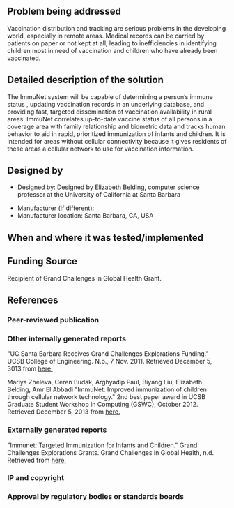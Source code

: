 {{Medical Device
|Health Topic=Child mortality, 
|Classification=Preventative
|Scope=Prototype
|Location=Africa
}}
<!-- Please make sure to use the format provided below for consistency between all devices. -->
==Problem being addressed==
Vaccination distribution and tracking are serious problems in the developing world, especially in remote areas. Medical records can be carried by patients on paper or not kept at all, leading to inefficiencies in identifying children most in need of vaccination and children who have already been vaccinated.

==Detailed description of the solution==
The ImmuNet system will be capable of determining a person’s immune status , updating vaccination records in an underlying database, and providing fast, targeted dissemination of vaccination availability in rural areas. ImmuNet correlates up-to-date vaccine status of all persons in a coverage area with family relationship and biometric data and tracks human behavior to aid in rapid, prioritized immunization of infants and children. It is intended for areas without cellular connectivity because it gives residents of these areas a cellular network to use for vaccination information. 

==Designed by==
*Designed by: Designed by Elizabeth Belding, computer science professor at the University of California at Santa Barbara
 
*Manufacturer (if different):
*Manufacturer location: Santa Barbara, CA, USA

==When and where it was tested/implemented ==
 
==Funding Source==
Recipient of Grand Challenges in Global Health Grant.

==References==
===Peer-reviewed publication===

===Other internally generated reports===
"UC Santa Barbara Receives Grand Challenges Explorations Funding." UCSB College of Engineering. N.p., 7 Nov. 2011. Retrieved December 5, 3013 from [http://engineering.ucsb.edu/news/538 here.]

Mariya Zheleva, Ceren Budak, Arghyadip Paul, Biyang Liu, Elizabeth Belding, Amr El Abbadi "ImmuNet: Improved immunization of children through cellular network technology."
2nd best paper award in UCSB Graduate Student Workshop in Computing (GSWC), October 2012. Retrieved December 5, 2013 from [http://www.cs.ucsb.edu/~mariya/docs/immunet.pdf here.]

===Externally generated reports===
"Immunet: Targeted Immunization for Infants and Children." Grand Challenges Explorations Grants. Grand Challenges in Global Health, n.d. Retrieved from [http://www.grandchallenges.org/explorations/Pages/grantsawarded.aspx here.]

===IP and copyright===
===Approval by regulatory bodies or standards boards===

<!-- Add relevant categories, such as [[Category:HIV]] or [[Category:Malaria]] below this line -->